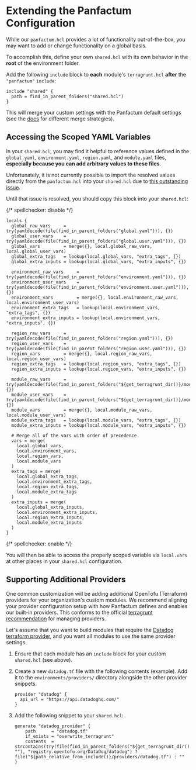 # Extending the Panfactum Configuration

While our `panfactum.hcl` provides a lot of functionality out-of-the-box, you may want to add or change
functionality on a global basis.

To accomplish this, define your own `shared.hcl` with its own behavior in the **root** of the environment folder.

Add the following `include` block to **each** module's `terragrunt.hcl` **after** the `"panfactum"` `include`:

```hcl
include "shared" {
  path = find_in_parent_folders("shared.hcl")
}
```

This will merge your custom settings with the Panfactum default settings (see the
[docs](https://terragrunt.gruntwork.io/docs/reference/config-blocks-and-attributes/#include) for different merge strategies).

## Accessing the Scoped YAML Variables

In your `shared.hcl`, you may find it helpful to reference values defined in the `global.yaml`, `environment.yaml`,
`region.yaml`, and `module.yaml` files, **especially because you can add arbitrary values to these files**.

Unfortunately, it is not currently possible to import the resolved values
directly from the `panfactum.hcl` into your `shared.hcl` due to [this outstanding issue](https://github.com/gruntwork-io/terragrunt/issues/1566).

Until that issue is resolved, you should copy this block into your `shared.hcl`:

{/* spellchecker: disable */}

```hcl
locals {
  global_raw_vars     = try(yamldecode(file(find_in_parent_folders("global.yaml"))), {})
  global_user_vars    = try(yamldecode(file(find_in_parent_folders("global.user.yaml"))), {})
  global_vars         = merge({}, local.global_raw_vars, local.global_user_vars)
  global_extra_tags   = lookup(local.global_vars, "extra_tags", {})
  global_extra_inputs = lookup(local.global_vars, "extra_inputs", {})

  environment_raw_vars     = try(yamldecode(file(find_in_parent_folders("environment.yaml"))), {})
  environment_user_vars    = try(yamldecode(file(find_in_parent_folders("environment.user.yaml"))), {})
  environment_vars         = merge({}, local.environment_raw_vars, local.environment_user_vars)
  environment_extra_tags   = lookup(local.environment_vars, "extra_tags", {})
  environment_extra_inputs = lookup(local.environment_vars, "extra_inputs", {})

  region_raw_vars     = try(yamldecode(file(find_in_parent_folders("region.yaml"))), {})
  region_user_vars    = try(yamldecode(file(find_in_parent_folders("region.user.yaml"))), {})
  region_vars         = merge({}, local.region_raw_vars, local.region_user_vars)
  region_extra_tags   = lookup(local.region_vars, "extra_tags", {})
  region_extra_inputs = lookup(local.region_vars, "extra_inputs", {})

  module_raw_vars     = try(yamldecode(file(find_in_parent_folders("${get_terragrunt_dir()}/module.yaml"))), {})
  module_user_vars    = try(yamldecode(file(find_in_parent_folders("${get_terragrunt_dir()}/module.user.yaml"))), {})
  module_vars         = merge({}, local.module_raw_vars, local.module_user_vars)
  module_extra_tags   = lookup(local.module_vars, "extra_tags", {})
  module_extra_inputs = lookup(local.module_vars, "extra_inputs", {})

  # Merge all of the vars with order of precedence
  vars = merge(
    local.global_vars,
    local.environment_vars,
    local.region_vars,
    local.module_vars
  )
  extra_tags = merge(
    local.global_extra_tags,
    local.environment_extra_tags,
    local.region_extra_tags,
    local.module_extra_tags
  )
  extra_inputs = merge(
    local.global_extra_inputs,
    local.environment_extra_inputs,
    local.region_extra_inputs,
    local.module_extra_inputs
  )
}
```

{/* spellchecker: enable */}

You will then be able to access the properly scoped variable via `local.vars` at other places in your `shared.hcl` configuration.

## Supporting Additional Providers

One common customization will be adding additional OpenTofu (Terraform) providers for your organization's
custom modules. We recommend aligning your provider configuration setup with how Panfactum
defines and enables our built-in providers. This conforms to the official
[terragrunt recommendation](https://terragrunt.gruntwork.io/docs/features/keep-your-terraform-code-dry/#dry-common-terraform-code-with-terragrunt-generate-blocks)
for managing providers.

Let's assume that you want to build modules that require the [Datadog terraform provider](https://registry.terraform.io/providers/DataDog/datadog/latest/docs), and you want all modules
to use the same provider settings.

1. Ensure that each module has an `include` block for your custom `shared.hcl` (see above).

2. Create a new `datadog.tf` file with the following contents (example). Add it to the `environments/providers/` directory
   alongside the other provider snippets.

   ```hcl
   provider "datadog" {
     api_url = "https://api.datadoghq.com/"
   }
   ```

3. Add the following snippet to your `shared.hcl`:

   ```hcl
   generate "datadog_provider" {
       path      = "datadog.tf"
       if_exists = "overwrite_terragrunt"
       contents  = strcontains(try(file(find_in_parent_folders("${get_terragrunt_dir()}/.terraform.lock.hcl")), ""), "registry.opentofu.org/DataDog/datadog") ? file("${path_relative_from_include()}/providers/datadog.tf") : ""
   }
   ```
